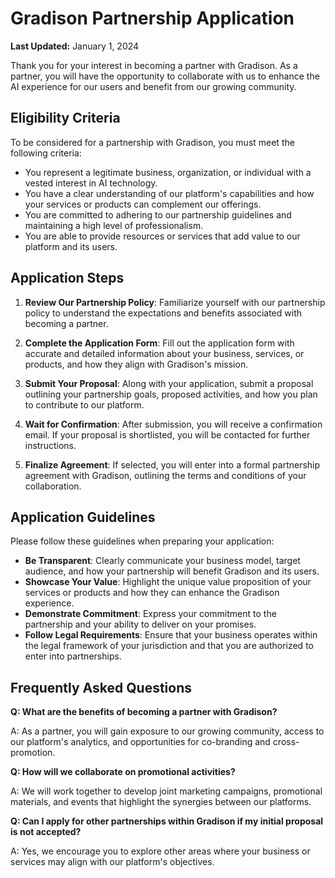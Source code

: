 # Gradison Partnership Application
**Last Updated:** January 1, 2024

Thank you for your interest in becoming a partner with Gradison. As a partner, you will have the opportunity to collaborate with us to enhance the AI experience for our users and benefit from our growing community.

## Eligibility Criteria

To be considered for a partnership with Gradison, you must meet the following criteria:

- You represent a legitimate business, organization, or individual with a vested interest in AI technology.
- You have a clear understanding of our platform's capabilities and how your services or products can complement our offerings.
- You are committed to adhering to our partnership guidelines and maintaining a high level of professionalism.
- You are able to provide resources or services that add value to our platform and its users.

## Application Steps

1. **Review Our Partnership Policy**: Familiarize yourself with our partnership policy to understand the expectations and benefits associated with becoming a partner.

2. **Complete the Application Form**: Fill out the application form with accurate and detailed information about your business, services, or products, and how they align with Gradison's mission.

3. **Submit Your Proposal**: Along with your application, submit a proposal outlining your partnership goals, proposed activities, and how you plan to contribute to our platform.

4. **Wait for Confirmation**: After submission, you will receive a confirmation email. If your proposal is shortlisted, you will be contacted for further instructions.

5. **Finalize Agreement**: If selected, you will enter into a formal partnership agreement with Gradison, outlining the terms and conditions of your collaboration.

## Application Guidelines

Please follow these guidelines when preparing your application:

- **Be Transparent**: Clearly communicate your business model, target audience, and how your partnership will benefit Gradison and its users.
- **Showcase Your Value**: Highlight the unique value proposition of your services or products and how they can enhance the Gradison experience.
- **Demonstrate Commitment**: Express your commitment to the partnership and your ability to deliver on your promises.
- **Follow Legal Requirements**: Ensure that your business operates within the legal framework of your jurisdiction and that you are authorized to enter into partnerships.

## Frequently Asked Questions

**Q: What are the benefits of becoming a partner with Gradison?**

A: As a partner, you will gain exposure to our growing community, access to our platform's analytics, and opportunities for co-branding and cross-promotion.

**Q: How will we collaborate on promotional activities?**

A: We will work together to develop joint marketing campaigns, promotional materials, and events that highlight the synergies between our platforms.

**Q: Can I apply for other partnerships within Gradison if my initial proposal is not accepted?**

A: Yes, we encourage you to explore other areas where your business or services may align with our platform's objectives.